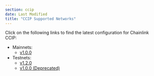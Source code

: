 ```yaml
---
section: ccip
date: Last Modified
title: "CCIP Supported Networks"
---
```


Click on the following links to find the latest configuration for Chainlink CCIP:

- Mainnets:
  - [v1.0.0](/ccip/supported-networks/v1_0_0/mainnet)
- Testnets:
  - [v1.2.0](/ccip/supported-networks/v1_2_0/testnet)
  - [v1.0.0 (Deprecated)](/ccip/supported-networks/v1_0_0/testnet)
